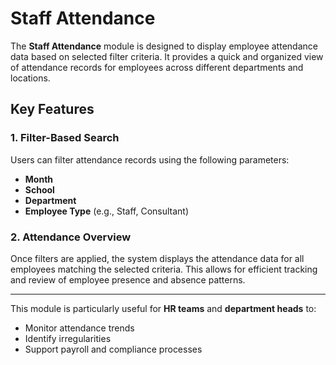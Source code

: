 # Staff Attendance

The **Staff Attendance** module is designed to display employee attendance data based on selected filter criteria. It provides a quick and organized view of attendance records for employees across different departments and locations.

## Key Features

### 1. Filter-Based Search

Users can filter attendance records using the following parameters:

- **Month**
- **School**
- **Department**
- **Employee Type** (e.g., Staff, Consultant)

### 2. Attendance Overview

Once filters are applied, the system displays the attendance data for all employees matching the selected criteria. This allows for efficient tracking and review of employee presence and absence patterns.

---

This module is particularly useful for **HR teams** and **department heads** to:

- Monitor attendance trends  
- Identify irregularities  
- Support payroll and compliance processes
